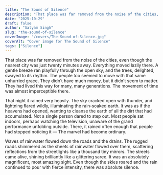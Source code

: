 ```yaml
---
title: "The Sound of Silence"
description: "That place was far removed from the noise of the cities, even though the nearest city was just twenty minutes away."
date: "2025-10-29"
draft: false
author: "Satyam Singh"
slug: "the-sound-of-silence"
coverImage: "/covers/The-Sound-of-Silence.jpg"
coverAlt: "Cover image for The Sound of Silence"
tags: ["Silence"]
---
```


That place was far removed from the noise of the cities, even though the nearest city was just twenty minutes away. Everything moved lazily there. A gentle breeze ran playfully through the open sky, and the trees, delighted, swayed to its rhythm. The people too seemed to move with that same unhurried grace. They didn’t have much money, but it didn’t seem to matter. They had lived this way for many, many generations. The movement of time was almost imperceptible there.

That night it rained very heavily. The sky cracked open with thunder, and lightning flared wildly, illuminating the rain-soaked earth. It was as if the heavens had opened, wanting to cleanse the earth of all the dirt that had accumulated. Not a single person dared to step out. Most people sat indoors, perhaps watching the television, unaware of the grand performance unfolding outside. There, it rained often enough that people had stopped noticing it — The marvel had become ordinary.

Waves of rainwater flowed down the roads and the drains. The rugged roads shimmered as the sheets of rainwater flowed over them, scattering reflections from the streetlights like a thousand tiny mirrors. The streets came alive, shining brilliantly like a glittering saree. It was an absolutely magnificent, most amazing sight. Even though the skies roared and the rain continued to pour with fierce intensity, there was absolute silence.
